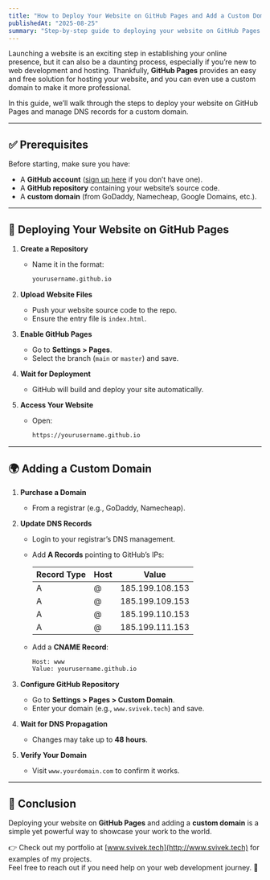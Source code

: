 ```yaml
---
title: "How to Deploy Your Website on GitHub Pages and Add a Custom Domain"
publishedAt: "2025-08-25"
summary: "Step-by-step guide to deploying your website on GitHub Pages and making it professional with a custom domain."
---
```


Launching a website is an exciting step in establishing your online presence, but it can also be a daunting process, especially if you’re new to web development and hosting. Thankfully, **GitHub Pages** provides an easy and free solution for hosting your website, and you can even use a custom domain to make it more professional.  

In this guide, we’ll walk through the steps to deploy your website on GitHub Pages and manage DNS records for a custom domain.

---

## ✅ Prerequisites  

Before starting, make sure you have:  

- A **GitHub account** ([sign up here](https://github.com) if you don’t have one).  
- A **GitHub repository** containing your website’s source code.  
- A **custom domain** (from GoDaddy, Namecheap, Google Domains, etc.).  

---

## 🚀 Deploying Your Website on GitHub Pages  

1. **Create a Repository**  
   - Name it in the format:  
     ```txt
     yourusername.github.io
     ```  

2. **Upload Website Files**  
   - Push your website source code to the repo.  
   - Ensure the entry file is `index.html`.  

3. **Enable GitHub Pages**  
   - Go to **Settings > Pages**.  
   - Select the branch (`main` or `master`) and save.  

4. **Wait for Deployment**  
   - GitHub will build and deploy your site automatically.  

5. **Access Your Website**  
   - Open:  
     ```txt
     https://yourusername.github.io
     ```

---

## 🌍 Adding a Custom Domain  

1. **Purchase a Domain**  
   - From a registrar (e.g., GoDaddy, Namecheap).  

2. **Update DNS Records**  
   - Login to your registrar’s DNS management.  
   - Add **A Records** pointing to GitHub’s IPs:  

     | Record Type | Host | Value            |
     | ----------- | ---- | ---------------- |
     | A           | @    | 185.199.108.153 |
     | A           | @    | 185.199.109.153 |
     | A           | @    | 185.199.110.153 |
     | A           | @    | 185.199.111.153 |

   - Add a **CNAME Record**:  
     ```txt
     Host: www  
     Value: yourusername.github.io
     ```

3. **Configure GitHub Repository**  
   - Go to **Settings > Pages > Custom Domain**.  
   - Enter your domain (e.g., `www.svivek.tech`) and save.  

4. **Wait for DNS Propagation**  
   - Changes may take up to **48 hours**.  

5. **Verify Your Domain**  
   - Visit `www.yourdomain.com` to confirm it works.  

---

## 🎉 Conclusion  

Deploying your website on **GitHub Pages** and adding a **custom domain** is a simple yet powerful way to showcase your work to the world.  

👉 Check out my portfolio at [www.svivek.tech](http://www.svivek.tech) for examples of my projects.  
Feel free to reach out if you need help on your web development journey. 🚀  

